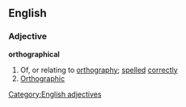 ==English==
===Adjective===
'''orthographical'''
#Of, or relating to [[orthography]]; [[spelled]] [[correctly]]
#[[Orthographic]]
[[Category:English adjectives]]